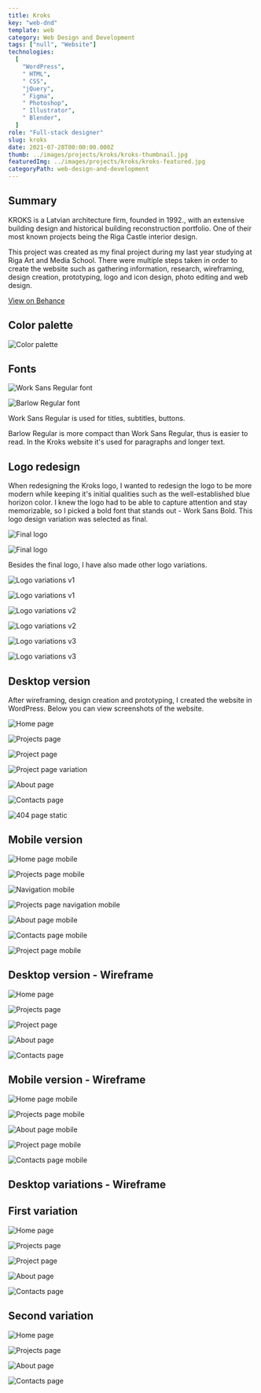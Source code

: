 ---
title: Kroks
key: "web-dnd"
template: web
category: Web Design and Development
tags: ["null", "Website"]
technologies:
  [
    "WordPress",
    " HTML",
    " CSS",
    "jQuery",
    " Figma",
    " Photoshop",
    " Illustrator",
    " Blender",
  ]
role: "Full-stack designer"
slug: kroks
date: 2021-07-28T00:00:00.000Z
thumb: ../images/projects/kroks/kroks-thumbnail.jpg
featuredImg: ../images/projects/kroks/kroks-featured.jpg
categoryPath: web-design-and-development
---






<Summary>

## Summary

<Grid2>

KROKS is a Latvian architecture firm, founded in 1992., with an extensive building design and historical building reconstruction portfolio. One of their most known projects being the Riga Castle interior design.

This project was created as my final project during my last year studying at Riga Art and Media School. There were multiple steps taken in order to create the website such as gathering information, research, wireframing, design creation, prototyping, logo and icon design, photo editing and web design.

</Grid2>

<div className="social-links">

<Social>

<a href="https://www.behance.net/gallery/128561707/Kroks" className="social-icon">

<FaBehance />

<span>

View on Behance

</span>

</a>

</Social>

</div>

</Summary>

<PSpacing>

## Color palette

</PSpacing>

<Item>

![Color palette](../images/projects/kroks/kroks-color-palette.png "Color palette")

</Item>

<PSpacing>

## Fonts

</PSpacing>

<Grid2>

<Item>

![Work Sans Regular font](../images/projects/kroks/kroks-font-1.png "Work Sans Regular font")

</Item>

<Item>

![Barlow Regular font](../images/projects/kroks/kroks-font-2.png "Barlow Regular font")

</Item>

Work Sans Regular is used for titles, subtitles, buttons.

Barlow Regular is more compact than Work Sans Regular, thus is easier to read. In the Kroks website it's used for paragraphs and longer text.

</Grid2>

<PSpacing>

## Logo redesign

<PSpacing2>

When redesigning the Kroks logo, I wanted to redesign the logo to be more modern while keeping it's initial qualities such as the well-established blue horizon color. I knew the logo had to be able to capture attention and stay memorizable, so I picked a bold font that stands out - Work Sans Bold. This logo design variation was selected as final.

</PSpacing2>

</PSpacing>

<Grid2>

<Item>

![Final logo](../images/projects/kroks/logo-redesign/kroks-logo-final-1.png "Final logo - black on white")

</Item>

<Item>

![Final logo](../images/projects/kroks/logo-redesign/kroks-logo-final-2.png "Final logo - white on black")

</Item>

</Grid2>

<PSpacing>

Besides the final logo, I have also made other logo variations.

</PSpacing>

<Grid2>

<Item>

![Logo variations v1](../images/projects/kroks/logo-redesign/kroks-logo-2.png "Logo variations v1 - black on white")

</Item>

<Item>

![Logo variations v1](../images/projects/kroks/logo-redesign/kroks-logo-1.png "Logo variations v1 - white on black")

</Item>

<Item>

![Logo variations v2](../images/projects/kroks/logo-redesign/kroks-logo-4.png "Logo variations v2 - black on white")

</Item>

<Item>

![Logo variations v2](../images/projects/kroks/logo-redesign/kroks-logo-3.png "Logo variations v2 - white on black")

</Item>

<Item>

![Logo variations v3](../images/projects/kroks/logo-redesign/kroks-logo-6.png "Logo variations v3 - empty")

</Item>

<Item>

![Logo variations v3](../images/projects/kroks/logo-redesign/kroks-logo-5.png "Logo variations v3 - full")

</Item>

</Grid2>

<PSpacing>

## Desktop version

<PSpacing2>

After wireframing, design creation and prototyping, I created the website in WordPress. Below you can view screenshots of the website.

</PSpacing2>

</PSpacing>

<Item>

![Home page](../images/projects/kroks/desktop/home-desktop.png "Home page")

</Item>

<Spacing />

<Item>

![Projects page](../images/projects/kroks/desktop/projects-desktop.png "Projects page")

</Item>

<Spacing />

<Item>

![Project page](../images/projects/kroks/desktop/project-desktop.png "Project page")

</Item>

<Spacing />

<Item>

![Project page variation](../images/projects/kroks/desktop/project-2-desktop.png "Project page variation")

</Item>

<Spacing />

<Item>

![About page](../images/projects/kroks/desktop/about-desktop.png "About page")

</Item>

<Spacing />

<Item>

![Contacts page](../images/projects/kroks/desktop/contacts-desktop.png "Contacts page")

</Item>

<Spacing />

<Item>

![404 page static](../images/projects/kroks/desktop/404-page-2-static-desktop.jpg "404 page static")

</Item>

<PSpacing>

## Mobile version

</PSpacing>

<FlexGallery>

<FlexColumn>

<FlexItem>

![Home page mobile](../images/projects/kroks/mobile/home-mobile.png "Home page mobile")

</FlexItem>

<FlexItem>

![Projects page mobile](../images/projects/kroks/mobile/projects-mobile.png "Projects page mobile")

</FlexItem>

</FlexColumn>

<FlexColumn>

<FlexItem>

![Navigation mobile](../images/projects/kroks/mobile/menu-mobile.png "Navigation mobile")

</FlexItem>

<FlexItem>

![Projects page navigation mobile](../images/projects/kroks/mobile/projects-menu-mobile.png "Projects page navigation mobile")

</FlexItem>

</FlexColumn>

<FlexColumn>

<FlexItem>

![About page mobile](../images/projects/kroks/mobile/about-mobile.png "About page mobile")

</FlexItem>

</FlexColumn>

<FlexColumn>

<FlexItem>

![Contacts page mobile](../images/projects/kroks/mobile/contacts-mobile.png "Contacts page mobile")

</FlexItem>

<FlexItem>

![Project page mobile](../images/projects/kroks/mobile/project-mobile.png "Project page mobile")

</FlexItem>

</FlexColumn>

</FlexGallery>

<PSpacing>

## Desktop version - Wireframe

</PSpacing>

<Item>

![Home page](../images/projects/kroks/desktop/wireframe/final/home-desktop-wireframe-final.png "Home page wireframe v1")

</Item>

<Spacing />

<Item>

![Projects page](../images/projects/kroks/desktop/wireframe/final/projects-desktop-wireframe-final.png "Projects page wireframe v1")

</Item>

<Spacing />

<Item>

![Project page](../images/projects/kroks/desktop/wireframe/final/project-desktop-wireframe-final.png "Project page wireframe v1")

</Item>

<Spacing />

<Item>

![About page](../images/projects/kroks/desktop/wireframe/final/about-desktop-wireframe-final.png "About page wireframe v1")

</Item>

<Spacing />

<Item>

![Contacts page](../images/projects/kroks/desktop/wireframe/final/contacts-desktop-wireframe-final.png "Contacts page wireframe v1")

</Item>

<PSpacing>

## Mobile version - Wireframe

</PSpacing>

<FlexGallery>

<FlexColumn>

<FlexItem>

![Home page mobile](../images/projects/kroks/mobile/wireframe/home-mobile-wireframe.png "Home page mobile wireframe")

</FlexItem>

<FlexItem>

![Projects page mobile](../images/projects/kroks/mobile/wireframe/projects-mobile-wireframe.png "Projects page mobile wireframe")

</FlexItem>

</FlexColumn>

<FlexColumn>

<FlexItem>

![About page mobile](../images/projects/kroks/mobile/wireframe/about-mobile-wireframe.png "About page mobile wireframe")

</FlexItem>

</FlexColumn>

<FlexColumn>

<FlexItem>

![Project page mobile](../images/projects/kroks/mobile/wireframe/project-mobile-wireframe.png "Project page mobile wireframe")

</FlexItem>

</FlexColumn>

<FlexColumn>

<FlexItem>

![Contacts page mobile](../images/projects/kroks/mobile/wireframe/contacts-mobile-wireframe.png "Contacts page mobile wireframe")

</FlexItem>

</FlexColumn>

</FlexGallery>

<PSpacing>

## Desktop variations - Wireframe

<PSpacing2>

## First variation

</PSpacing2>

</PSpacing>

<Item>

![Home page](../images/projects/kroks/desktop/wireframe/v1/home-desktop-wireframe-v1.png "Home page wireframe v1")

</Item>

<Spacing />

<Item>

![Projects page](../images/projects/kroks/desktop/wireframe/v1/projects-desktop-wireframe-v1.png "Projects page wireframe v1")

</Item>

<Spacing />

<Item>

![Project page](../images/projects/kroks/desktop/wireframe/v1/project-desktop-wireframe-v1.png "Project page wireframe v1")

</Item>

<Spacing />

<Item>

![About page](../images/projects/kroks/desktop/wireframe/v1/about-desktop-wireframe-v1.png "About page wireframe v1")

</Item>

<Spacing />

<Item>

![Contacts page](../images/projects/kroks/desktop/wireframe/v1/contacts-desktop-wireframe-v1.png "Contacts page wireframe v1")

</Item>

<PSpacing>

## Second variation

</PSpacing>

<Item>

![Home page](../images/projects/kroks/desktop/wireframe/v2/home-desktop-wireframe-v2.png "Home page wireframe v2")

</Item>

<Spacing />

<Item>

![Projects page](../images/projects/kroks/desktop/wireframe/v2/projects-desktop-wireframe-v2.png "Projects page wireframe v2")

</Item>

<Spacing />

<Item>

![About page](../images/projects/kroks/desktop/wireframe/v2/about-desktop-wireframe-v2.png "About page wireframe v2")

</Item>

<Spacing />

<Item>

![Contacts page](../images/projects/kroks/desktop/wireframe/v2/contacts-desktop-wireframe-v2.png "Contacts page wireframe v2")

</Item>

<PreFooter />
